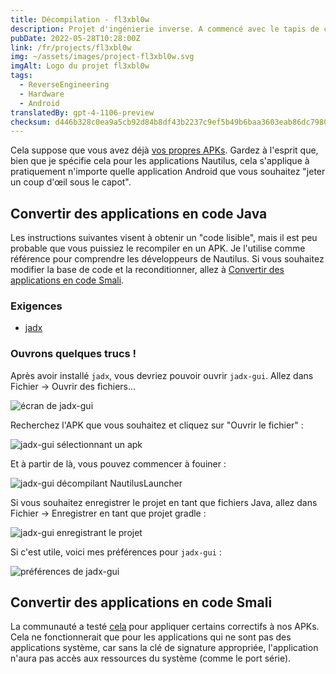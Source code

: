 ```yaml
---
title: Décompilation - fl3xbl0w
description: Projet d'ingénierie inverse. A commencé avec le tapis de course Bowflex Treadmill 22 mais s'est généralisé pour tout appareil Android vendu par Nautilus Inc. (Nautilus, Bowflex, Schwinn).
pubDate: 2022-05-28T10:28:00Z
link: /fr/projects/fl3xbl0w
img: ~/assets/images/project-fl3xbl0w.svg
imgAlt: Logo du projet fl3xbl0w
tags:
  - ReverseEngineering
  - Hardware
  - Android
translatedBy: gpt-4-1106-preview
checksum: d446b328c0ea9a5cb92d84b8df43b2237c9ef5b49b6baa3603eab86dc7980902
---
```



Cela suppose que vous avez déjà [vos propres APKs](/fr/projects/fl3xbl0w/backup). Gardez à l'esprit que, bien que je spécifie cela pour les applications Nautilus, cela s'applique à pratiquement n'importe quelle application Android que vous souhaitez "jeter un coup d'œil sous le capot".

## Convertir des applications en code Java

Les instructions suivantes visent à obtenir un "code lisible", mais il est peu probable que vous puissiez le recompiler en un APK. Je l'utilise comme référence pour comprendre les développeurs de Nautilus. Si vous souhaitez modifier la base de code et la reconditionner, allez à [Convertir des applications en code Smali](#convertir-des-applications-en-code-smali).

### Exigences

- [jadx](https://github.com/skylot/jadx)

### Ouvrons quelques trucs !

Après avoir installé `jadx`, vous devriez pouvoir ouvrir `jadx-gui`. Allez dans Fichier -> Ouvrir des fichiers...

<Image src={JadxGUIScreen} alt="écran de jadx-gui" format="webp" />

Recherchez l'APK que vous souhaitez et cliquez sur "Ouvrir le fichier" :

<Image src={JadxGUISelect} alt="jadx-gui sélectionnant un apk" format="webp" />

Et à partir de là, vous pouvez commencer à fouiner :

<Image src={JadxGUIOpened} alt="jadx-gui décompilant NautilusLauncher" format="webp" />

Si vous souhaitez enregistrer le projet en tant que fichiers Java, allez dans Fichier -> Enregistrer en tant que projet gradle :

<Image src={JadxGUISave} alt="jadx-gui enregistrant le projet" format="webp" />

Si c'est utile, voici mes préférences pour `jadx-gui` :

<Image src={JadxGUIPrefs} alt="préférences de jadx-gui" format="webp" />

## Convertir des applications en code Smali

La communauté a testé [cela](https://www.reddit.com/r/Bowflex/comments/mi8wdo/unlocking_bowflex_velocore/) pour appliquer certains correctifs à nos APKs. Cela ne fonctionnerait que pour les applications qui ne sont pas des applications système, car sans la clé de signature appropriée, l'application n'aura pas accès aux ressources du système (comme le port série).
